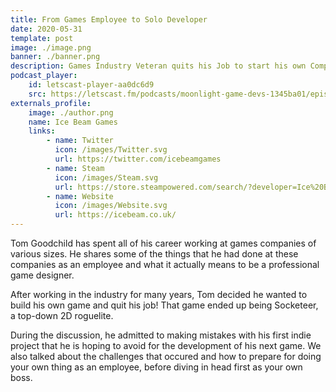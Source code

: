 ```yaml
---
title: From Games Employee to Solo Developer
date: 2020-05-31
template: post
image: ./image.png
banner: ./banner.png
description: Games Industry Veteran quits his Job to start his own Company and shares the Experience and Lessons learned.
podcast_player:
    id: letscast-player-aa0dc6d9
    src: https://letscast.fm/podcasts/moonlight-game-devs-1345ba01/episodes/from-games-employee-to-solo-dev/player.js
externals_profile:
    image: ./author.png
    name: Ice Beam Games
    links:
        - name: Twitter
          icon: /images/Twitter.svg
          url: https://twitter.com/icebeamgames
        - name: Steam
          icon: /images/Steam.svg
          url: https://store.steampowered.com/search/?developer=Ice%20BEAM%20Ltd.
        - name: Website
          icon: /images/Website.svg
          url: https://icebeam.co.uk/
---
```



Tom Goodchild has spent all of his career working at games companies of various sizes. He shares some of the things that he had done at these companies as an employee and what it actually means to be a professional game designer.  
  
After working in the industry for many years, Tom decided he wanted to build his own game and quit his job! That game ended up being Socketeer, a top-down 2D roguelite.   
  
<Socketeer />

During the discussion, he admitted to making mistakes with his first indie project that he is hoping to avoid for the development of his next game. 
We also talked about the challenges that occured and how to prepare for doing your own thing as an employee, before diving in head first as your own boss.   
  
  